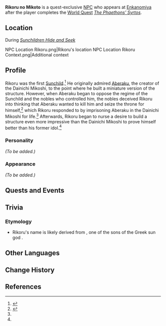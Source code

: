 {{Meta
<!-- REMOVE THIS TEMPLATE AFTER ADDING MISSING INFO -->
|missing_NPC_profile  = yes
}}
{{Character Infobox
|type         = Quest NPC
|type2        = Deceased Characters
|image        = NPC Rikoru.png
|region       = Inazuma
|affiliation  = Enkanomiya
|affiliation2 = Sunchildren
|affiliation3 = Shades of Tokoyo
}}
'''Rikoru no Mikoto''' is a quest-exclusive [[NPC]] who appears at [[Enkanomiya]] after the player completes the [[World Quest]] ''[[The Phaethons' Syrtos]]''.

==Location==
;During ''[[Sunchildren Hide and Seek]]''
<gallery>
NPC Location Rikoru.png|Rikoru's location
NPC Location Rikoru Context.png|Additional context
</gallery>

==Profile==
<!-- detailed story/lore information goes here -->
{{Quote|Here lies Rikoru no Mikoto. He loved to build. He once built a small-scale [[Dainichi Mikoshi]]. It was six feet tall and immensely vivid.|The Royal Tomb of Rikoru}}
Rikoru was the first [[Sunchild]].<ref name="tokoyokoku">{{Ref/Book|The Serpent and Drakes of Tokoyokoku}}</ref> He originally admired [[Aberaku]], the creator of the Dainichi Mikoshi, to the point where he built a miniature version of the structure. However, when Aberaku began to oppose the regime of the Sunchild and the nobles who controlled him, the nobles deceived Rikoru into thinking that Aberaku wanted to kill him and seize the throne for himself,<ref name="hide and seek">{{Ref/HEO|Sunchildren Hide and Seek}}</ref> which Rikoru responded to by imprisoning Aberaku in the Dainichi Mikoshi for life.<ref name="tokoyokoku"/> Afterwards, Rikoru began to nurse a desire to build a structure even more impressive than the Dainichi Mikoshi to prove himself better than his former idol.<ref name="hide and seek"/>

===Personality===
''(To be added.)''

===Appearance===
''(To be added.)''

==Quests and Events==
{{Quests and Events}}

==Trivia==
===Etymology===
* Rikoru's name is likely derived from {{w|Lycorus}}, one of the sons of the Greek sun god {{w|Apollo}}.

==Other Languages==
{{Other Languages
|default_hidden = 1
|en      = Rikoru
|zhs     = 离可琉
|zhs_rm  = Líkěliú
|zht     = 離可琉
|zht_rm  = Líkěliú
|ja      = {{Rubi|離|り|可|こ|琉|る}}
|ja_rm   = Rikoru
|ko      = 리코루
|ko_rm   = Rikoru
|es      = Rikoru
|fr      = Rikoru
|ru      = Рикору
|th      = Rikoru
|vi      = Rikoru
|de      = Rikoru
|id      = Rikoru
|pt      = Rikoru
|tr      = Rikoru
|it      = Rikoru
}}

==Change History==
{{Change History|2.4}}

==References==
{{Reflist}}
